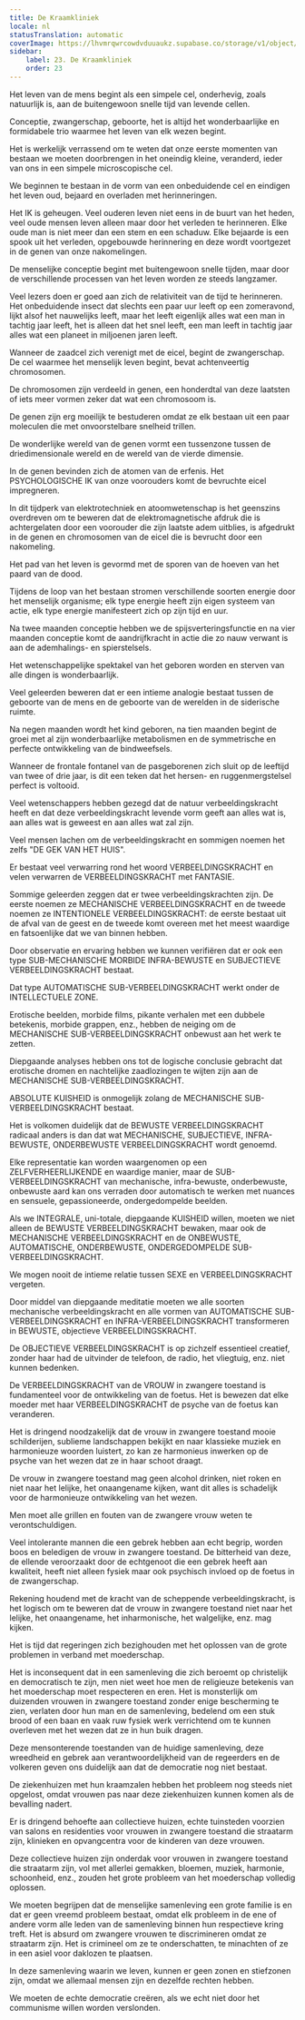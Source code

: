 ```yaml
---
title: De Kraamkliniek
locale: nl
statusTranslation: automatic
coverImage: https://lhvmrqwrcowdvduuaukz.supabase.co/storage/v1/object/public/strapi-uploads/small_cover-educacion-fundamental.webp-2d51a7828a2b1309555be27f7e2a61a0.webp
sidebar:
    label: 23. De Kraamkliniek
    order: 23
---
```

Het leven van de mens begint als een simpele cel, onderhevig, zoals natuurlijk is, aan de buitengewoon snelle tijd van levende cellen.

Conceptie, zwangerschap, geboorte, het is altijd het wonderbaarlijke en formidabele trio waarmee het leven van elk wezen begint.

Het is werkelijk verrassend om te weten dat onze eerste momenten van bestaan we moeten doorbrengen in het oneindig kleine, veranderd, ieder van ons in een simpele microscopische cel.

We beginnen te bestaan in de vorm van een onbeduidende cel en eindigen het leven oud, bejaard en overladen met herinneringen.

Het IK is geheugen. Veel ouderen leven niet eens in de buurt van het heden, veel oude mensen leven alleen maar door het verleden te herinneren. Elke oude man is niet meer dan een stem en een schaduw. Elke bejaarde is een spook uit het verleden, opgebouwde herinnering en deze wordt voortgezet in de genen van onze nakomelingen.

De menselijke conceptie begint met buitengewoon snelle tijden, maar door de verschillende processen van het leven worden ze steeds langzamer.

Veel lezers doen er goed aan zich de relativiteit van de tijd te herinneren. Het onbeduidende insect dat slechts een paar uur leeft op een zomeravond, lijkt alsof het nauwelijks leeft, maar het leeft eigenlijk alles wat een man in tachtig jaar leeft, het is alleen dat het snel leeft, een man leeft in tachtig jaar alles wat een planeet in miljoenen jaren leeft.

Wanneer de zaadcel zich verenigt met de eicel, begint de zwangerschap. De cel waarmee het menselijk leven begint, bevat achtenveertig chromosomen.

De chromosomen zijn verdeeld in genen, een honderdtal van deze laatsten of iets meer vormen zeker dat wat een chromosoom is.

De genen zijn erg moeilijk te bestuderen omdat ze elk bestaan uit een paar moleculen die met onvoorstelbare snelheid trillen.

De wonderlijke wereld van de genen vormt een tussenzone tussen de driedimensionale wereld en de wereld van de vierde dimensie.

In de genen bevinden zich de atomen van de erfenis. Het PSYCHOLOGISCHE IK van onze voorouders komt de bevruchte eicel impregneren.

In dit tijdperk van elektrotechniek en atoomwetenschap is het geenszins overdreven om te beweren dat de elektromagnetische afdruk die is achtergelaten door een voorouder die zijn laatste adem uitblies, is afgedrukt in de genen en chromosomen van de eicel die is bevrucht door een nakomeling.

Het pad van het leven is gevormd met de sporen van de hoeven van het paard van de dood.

Tijdens de loop van het bestaan stromen verschillende soorten energie door het menselijk organisme; elk type energie heeft zijn eigen systeem van actie, elk type energie manifesteert zich op zijn tijd en uur.

Na twee maanden conceptie hebben we de spijsverteringsfunctie en na vier maanden conceptie komt de aandrijfkracht in actie die zo nauw verwant is aan de ademhalings- en spierstelsels.

Het wetenschappelijke spektakel van het geboren worden en sterven van alle dingen is wonderbaarlijk.

Veel geleerden beweren dat er een intieme analogie bestaat tussen de geboorte van de mens en de geboorte van de werelden in de siderische ruimte.

Na negen maanden wordt het kind geboren, na tien maanden begint de groei met al zijn wonderbaarlijke metabolismen en de symmetrische en perfecte ontwikkeling van de bindweefsels.

Wanneer de frontale fontanel van de pasgeborenen zich sluit op de leeftijd van twee of drie jaar, is dit een teken dat het hersen- en ruggenmergstelsel perfect is voltooid.

Veel wetenschappers hebben gezegd dat de natuur verbeeldingskracht heeft en dat deze verbeeldingskracht levende vorm geeft aan alles wat is, aan alles wat is geweest en aan alles wat zal zijn.

Veel mensen lachen om de verbeeldingskracht en sommigen noemen het zelfs "DE GEK VAN HET HUIS".

Er bestaat veel verwarring rond het woord VERBEELDINGSKRACHT en velen verwarren de VERBEELDINGSKRACHT met FANTASIE.

Sommige geleerden zeggen dat er twee verbeeldingskrachten zijn. De eerste noemen ze MECHANISCHE VERBEELDINGSKRACHT en de tweede noemen ze INTENTIONELE VERBEELDINGSKRACHT: de eerste bestaat uit de afval van de geest en de tweede komt overeen met het meest waardige en fatsoenlijke dat we van binnen hebben.

Door observatie en ervaring hebben we kunnen verifiëren dat er ook een type SUB-MECHANISCHE MORBIDE INFRA-BEWUSTE en SUBJECTIEVE VERBEELDINGSKRACHT bestaat.

Dat type AUTOMATISCHE SUB-VERBEELDINGSKRACHT werkt onder de INTELLECTUELE ZONE.

Erotische beelden, morbide films, pikante verhalen met een dubbele betekenis, morbide grappen, enz., hebben de neiging om de MECHANISCHE SUB-VERBEELDINGSKRACHT onbewust aan het werk te zetten.

Diepgaande analyses hebben ons tot de logische conclusie gebracht dat erotische dromen en nachtelijke zaadlozingen te wijten zijn aan de MECHANISCHE SUB-VERBEELDINGSKRACHT.

ABSOLUTE KUISHEID is onmogelijk zolang de MECHANISCHE SUB-VERBEELDINGSKRACHT bestaat.

Het is volkomen duidelijk dat de BEWUSTE VERBEELDINGSKRACHT radicaal anders is dan dat wat MECHANISCHE, SUBJECTIEVE, INFRA-BEWUSTE, ONDERBEWUSTE VERBEELDINGSKRACHT wordt genoemd.

Elke representatie kan worden waargenomen op een ZELFVERHEERLIJKENDE en waardige manier, maar de SUB-VERBEELDINGSKRACHT van mechanische, infra-bewuste, onderbewuste, onbewuste aard kan ons verraden door automatisch te werken met nuances en sensuele, gepassioneerde, ondergedompelde beelden.

Als we INTEGRALE, uni-totale, diepgaande KUISHEID willen, moeten we niet alleen de BEWUSTE VERBEELDINGSKRACHT bewaken, maar ook de MECHANISCHE VERBEELDINGSKRACHT en de ONBEWUSTE, AUTOMATISCHE, ONDERBEWUSTE, ONDERGEDOMPELDE SUB-VERBEELDINGSKRACHT.

We mogen nooit de intieme relatie tussen SEXE en VERBEELDINGSKRACHT vergeten.

Door middel van diepgaande meditatie moeten we alle soorten mechanische verbeeldingskracht en alle vormen van AUTOMATISCHE SUB-VERBEELDINGSKRACHT en INFRA-VERBEELDINGSKRACHT transformeren in BEWUSTE, objectieve VERBEELDINGSKRACHT.

De OBJECTIEVE VERBEELDINGSKRACHT is op zichzelf essentieel creatief, zonder haar had de uitvinder de telefoon, de radio, het vliegtuig, enz. niet kunnen bedenken.

De VERBEELDINGSKRACHT van de VROUW in zwangere toestand is fundamenteel voor de ontwikkeling van de foetus. Het is bewezen dat elke moeder met haar VERBEELDINGSKRACHT de psyche van de foetus kan veranderen.

Het is dringend noodzakelijk dat de vrouw in zwangere toestand mooie schilderijen, sublieme landschappen bekijkt en naar klassieke muziek en harmonieuze woorden luistert, zo kan ze harmonieus inwerken op de psyche van het wezen dat ze in haar schoot draagt.

De vrouw in zwangere toestand mag geen alcohol drinken, niet roken en niet naar het lelijke, het onaangename kijken, want dit alles is schadelijk voor de harmonieuze ontwikkeling van het wezen.

Men moet alle grillen en fouten van de zwangere vrouw weten te verontschuldigen.

Veel intolerante mannen die een gebrek hebben aan echt begrip, worden boos en beledigen de vrouw in zwangere toestand. De bitterheid van deze, de ellende veroorzaakt door de echtgenoot die een gebrek heeft aan kwaliteit, heeft niet alleen fysiek maar ook psychisch invloed op de foetus in de zwangerschap.

Rekening houdend met de kracht van de scheppende verbeeldingskracht, is het logisch om te beweren dat de vrouw in zwangere toestand niet naar het lelijke, het onaangename, het inharmonische, het walgelijke, enz. mag kijken.

Het is tijd dat regeringen zich bezighouden met het oplossen van de grote problemen in verband met moederschap.

Het is inconsequent dat in een samenleving die zich beroemt op christelijk en democratisch te zijn, men niet weet hoe men de religieuze betekenis van het moederschap moet respecteren en eren. Het is monsterlijk om duizenden vrouwen in zwangere toestand zonder enige bescherming te zien, verlaten door hun man en de samenleving, bedelend om een stuk brood of een baan en vaak ruw fysiek werk verrichtend om te kunnen overleven met het wezen dat ze in hun buik dragen.

Deze mensonterende toestanden van de huidige samenleving, deze wreedheid en gebrek aan verantwoordelijkheid van de regeerders en de volkeren geven ons duidelijk aan dat de democratie nog niet bestaat.

De ziekenhuizen met hun kraamzalen hebben het probleem nog steeds niet opgelost, omdat vrouwen pas naar deze ziekenhuizen kunnen komen als de bevalling nadert.

Er is dringend behoefte aan collectieve huizen, echte tuinsteden voorzien van salons en residenties voor vrouwen in zwangere toestand die straatarm zijn, klinieken en opvangcentra voor de kinderen van deze vrouwen.

Deze collectieve huizen zijn onderdak voor vrouwen in zwangere toestand die straatarm zijn, vol met allerlei gemakken, bloemen, muziek, harmonie, schoonheid, enz., zouden het grote probleem van het moederschap volledig oplossen.

We moeten begrijpen dat de menselijke samenleving een grote familie is en dat er geen vreemd probleem bestaat, omdat elk probleem in de ene of andere vorm alle leden van de samenleving binnen hun respectieve kring treft. Het is absurd om zwangere vrouwen te discrimineren omdat ze straatarm zijn. Het is crimineel om ze te onderschatten, te minachten of ze in een asiel voor daklozen te plaatsen.

In deze samenleving waarin we leven, kunnen er geen zonen en stiefzonen zijn, omdat we allemaal mensen zijn en dezelfde rechten hebben.

We moeten de echte democratie creëren, als we echt niet door het communisme willen worden verslonden.

